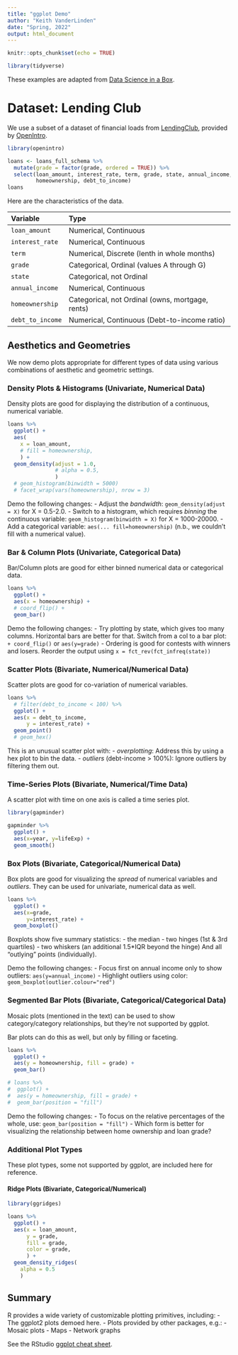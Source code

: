 ```yaml
---
title: "ggplot Demo"
author: "Keith VanderLinden"
date: "Spring, 2022"
output: html_document
---
```


```r
knitr::opts_chunk$set(echo = TRUE)
```

```r
library(tidyverse)
```

These examples are adapted from [Data Science in a Box](https://datasciencebox.org/).

# Dataset: Lending Club

We use a subset of a dataset of financial loads from [LendingClub](https://www.lendingclub.com/), provided by [OpenIntro](https://www.openintro.org/data/index.php?data=loans_full_schema).

```r
library(openintro)

loans <- loans_full_schema %>%
  mutate(grade = factor(grade, ordered = TRUE)) %>%
  select(loan_amount, interest_rate, term, grade, state, annual_income, 
         homeownership, debt_to_income)
loans
```

Here are the characteristics of the data.

Variable         | Type 
:----------------|:------
`loan_amount`    |	Numerical, Continuous
`interest_rate`  |	Numerical, Continuous
`term`	         |	Numerical, Discrete (lenth in whole months)
`grade`	         |	Categorical, Ordinal (values A through G)
`state`          |	Categorical, not Ordinal
`annual_income`  |	Numerical, Continuous
`homeownership`	 |	Categorical, not Ordinal (owns, mortgage, rents)
`debt_to_income` | Numerical, Continuous (Debt-to-income ratio)

## Aesthetics and Geometries

We now demo plots appropriate for different types of data using various combinations of aesthetic and geometric settings.

### Density Plots &amp; Histograms (Univariate, Numerical Data)

Density plots are good for displaying the distribution of a continuous, numerical variable.

```r
loans %>%
  ggplot() +
  aes(
    x = loan_amount,
    # fill = homeownership,
    ) +
  geom_density(adjust = 1.0, 
               # alpha = 0.5,
               )
  # geom_histogram(binwidth = 5000)
  # facet_wrap(vars(homeownership), nrow = 3)
```

Demo the following changes:
- Adjust the *bandwidth*: `geom_density(adjust = X)` for X = 0.5-2.0.
- Switch to a histogram, which requires *binning* the continuous variable: `geom_histogram(binwidth = X)` for X = 1000-20000.
- Add a categorical variable: `aes(... fill=homeownership)` (n.b., we couldn't fill with a numerical value).

### Bar &amp; Column Plots (Univariate, Categorical Data)

Bar/Column plots are good for either binned numerical data or categorical data.

```r
loans %>%
  ggplot() +
  aes(x = homeownership) +
  # coord_flip() +
  geom_bar()
```

Demo the following changes:
- Try plotting by state, which gives too many columns. Horizontal bars are better for that. Switch from a col to a bar plot: `+ coord_flip()` or `aes(y=grade)`
- Ordering is good for contests with winners and losers. Reorder the output using `x = fct_rev(fct_infreq(state))`

### Scatter Plots (Bivariate, Numerical/Numerical Data)

Scatter plots are good for co-variation of numerical variables.

```r
loans %>%
  # filter(debt_to_income < 100) %>%
  ggplot() +
  aes(x = debt_to_income, 
      y = interest_rate) +
  geom_point()
  # geom_hex()
```

This is an unusual scatter plot with:
- *overplotting*: Address this by using a hex plot to bin the data.
- *outliers* (debt-income > 100%): Ignore outliers by filtering them out.

### Time-Series Plots (Bivariate, Numerical/Time Data)

A scatter plot with time on one axis is called a time series plot.

```r
library(gapminder)

gapminder %>%
  ggplot() + 
  aes(x=year, y=lifeExp) +
  geom_smooth()
```

### Box Plots (Bivariate, Categorical/Numerical Data)

Box plots are good for visualizing the *spread* of numerical variables and *outliers*. They can be used for univariate, numerical data as well. 

```r
loans %>%
  ggplot() +
  aes(x=grade,
      y=interest_rate) +
  geom_boxplot()
```

Boxplots show five summary statistics:
- the median
- two hinges (1st & 3rd quartiles)
- two whiskers (an additional 1.5*IQR beyond the hinge)
And all "outlying" points (individually).

Demo the following changes:
- Focus first on annual income only to show outliers: `aes(y=annual_income)`
- Highlight outliers using color: `geom_boxplot(outlier.colour="red")`

### Segmented Bar Plots (Bivariate, Categorical/Categorical Data)

Mosaic plots (mentioned in the text) can be used to show category/category relationships, but they&rsquo;re not supported by ggplot. 

Bar plots can do this as well, but only by filling or faceting.

```r
loans %>%
  ggplot() +
  aes(y = homeownership, fill = grade) +
  geom_bar()

# loans %>%
#  ggplot() +
#  aes(y = homeownership, fill = grade) +
#  geom_bar(position = "fill")
```

Demo the following changes:
- To focus on the relative percentages of the whole, use: `geom_bar(position = "fill")`
- Which form is better for visualizing the relationship between home ownership and loan grade?

### Additional Plot Types

These plot types, some not supported by ggplot, are included here for reference.

#### Ridge Plots (Bivariate, Categorical/Numerical)

```r
library(ggridges)

loans %>%
  ggplot() + 
  aes(x = loan_amount, 
      y = grade, 
      fill = grade, 
      color = grade,
      ) +
  geom_density_ridges(
    alpha = 0.5
    )
```


## Summary

R provides a wide variety of customizable plotting primitives, including:
- The ggplot2 plots demoed here.
- Plots provided by other packages, e.g.:
  - Mosaic plots
  - Maps
  - Network graphs

See the RStudio [ggplot cheat sheet](https://raw.githubusercontent.com/rstudio/cheatsheets/main/data-visualization.pdf).
